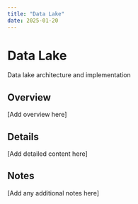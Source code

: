 ```yaml
---
title: "Data Lake"
date: 2025-01-20
---
```


# Data Lake

Data lake architecture and implementation

## Overview

[Add overview here]

## Details

[Add detailed content here]

## Notes

[Add any additional notes here]
